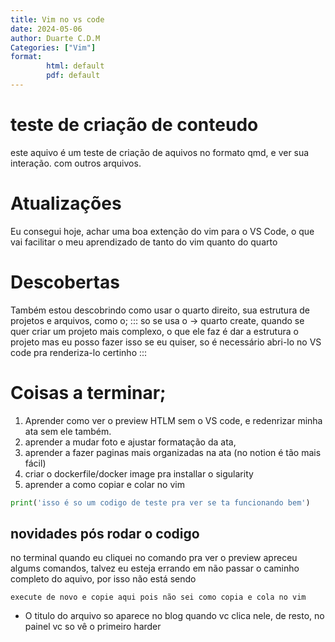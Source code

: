 ```yaml
---
title: Vim no vs code
date: 2024-05-06
author: Duarte C.D.M
Categories: ["Vim"]
format: 
        html: default
        pdf: default
---
```


# teste de criação de conteudo

este aquivo é um teste de criação de aquivos no formato qmd, e ver sua interação. com outros arquivos.

# Atualizações

Eu consegui hoje, achar uma boa extenção do vim para o VS Code, o que vai facilitar o meu aprendizado de tanto do vim quanto do quarto

# Descobertas

Também estou descobrindo como usar o quarto direito, sua estrutura de projetos e arquivos, como o;
:::
 so se usa o -> quarto create, quando se quer criar um projeto mais complexo, o que ele faz é dar a estrutura o projeto mas eu posso fazer isso se eu quiser, so é necessário abri-lo no VS code pra renderiza-lo certinho
:::

# Coisas a terminar;

1. Aprender como ver o preview HTLM sem o VS code, e redenrizar minha ata sem ele também.
2. aprender a mudar foto e ajustar formatação da ata,
3. aprender a fazer paginas mais organizadas na ata (no notion é tão mais fácil)
4. criar o dockerfile/docker image pra installar o sigularity
5. aprender a como copiar e colar no vim

````python
print('isso é so um codigo de teste pra ver se ta funcionando bem')
````


## novidades pós rodar o codigo

no terminal quando eu cliquei no comando pra ver o preview apreceu algums comandos, talvez eu esteja errando em não passar o caminho completo do aquivo, por isso não está sendo

```
execute de novo e copie aqui pois não sei como copia e cola no vim

```

* O titulo do arquivo so aparece no blog quando vc clica nele, de resto, no painel vc so vê o primeiro harder 